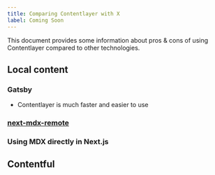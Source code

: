 ```yaml
---
title: Comparing Contentlayer with X
label: Coming Soon
---
```


This document provides some information about pros & cons of using Contentlayer compared to other technologies.

## Local content

### Gatsby

- Contentlayer is much faster and easier to use

### [next-mdx-remote](https://github.com/hashicorp/next-mdx-remote)

### Using MDX directly in Next.js

## Contentful
